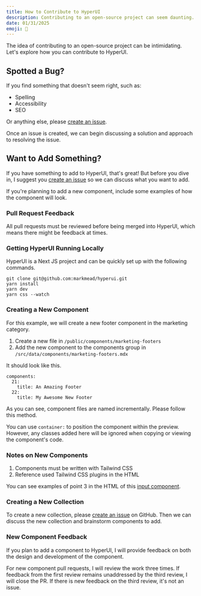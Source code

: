 ```yaml
---
title: How to Contribute to HyperUI
description: Contributing to an open-source project can seem daunting. Learn how you can get involved with the development of HyperUI.
date: 01/31/2025
emoji: 🫵
---
```


The idea of contributing to an open-source project can be intimidating. Let's explore how you can contribute to HyperUI.

## Spotted a Bug?

If you find something that doesn't seem right, such as:

- Spelling
- Accessibility
- SEO

Or anything else, please [create an issue](https://github.com/markmead/hyperui/issues/new/choose).

Once an issue is created, we can begin discussing a solution and approach to resolving the issue.

## Want to Add Something?

If you have something to add to HyperUI, that's great! But before you dive in, I suggest you [create an issue](https://github.com/markmead/hyperui/issues/new/choose) so we can discuss what you want to add.

If you're planning to add a new component, include some examples of how the component will look.

### Pull Request Feedback

All pull requests must be reviewed before being merged into HyperUI, which means there might be feedback at times.

### Getting HyperUI Running Locally

HyperUI is a Next JS project and can be quickly set up with the following commands.

```
git clone git@github.com:markmead/hyperui.git
yarn install
yarn dev
yarn css --watch
```

### Creating a New Component

For this example, we will create a new footer component in the marketing category.

1. Create a new file in `/public/components/marketing-footers`
2. Add the new component to the components group in `/src/data/components/marketing-footers.mdx`

It should look like this.

```
components:
  21:
    title: An Amazing Footer
  22:
    title: My Awesome New Footer
```

As you can see, component files are named incrementally. Please follow this method.

You can use `container:` to position the component within the preview. However, any classes added here will be ignored when copying or viewing the component's code.

### Notes on New Components

1. Components must be written with Tailwind CSS
2. Reference used Tailwind CSS plugins in the HTML

You can see examples of point 3 in the HTML of this [input component](/components/application-ui/pagination#component-3).

### Creating a New Collection

To create a new collection, please [create an issue](https://github.com/markmead/hyperui/issues/new/choose) on GitHub. Then we can discuss the new collection and brainstorm components to add.

### New Component Feedback

If you plan to add a component to HyperUI, I will provide feedback on both the design and development of the component.

For new component pull requests, I will review the work three times. If feedback from the first review remains unaddressed by the third review, I will close the PR. If there is new feedback on the third review, it's not an issue.
